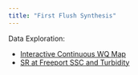 ```yaml
---
title: "First Flush Synthesis"
---
```


Data Exploration:

* [Interactive Continuous WQ Map](code/cont_wq_maps.qmd)
* [SR at Freeport SSC and Turbidity](code/suspended_sediment.qmd)
